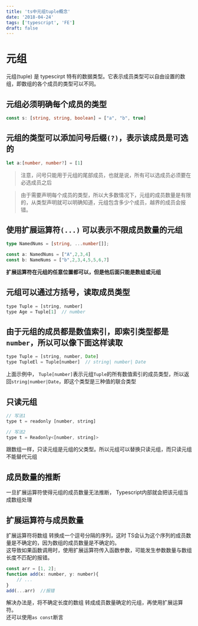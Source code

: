 ```yaml
---
title: 'ts中元组tuple概念'
date: '2018-04-24'
tags: ['typescript', 'FE']
draft: false
---
```


# 元组

元组(tuple) 是 typescirpt 特有的数据类型。它表示成员类型可以自由设置的数组，即数组的各个成员的类型可以不同。  

## 元组必须明确每个成员的类型  

```typescript
const s: [string, string, boolean] = ["a", "b", true]
```  

## 元组的类型可以添加问号后缀`(?)`，表示该成员是可选的  

```typescript
let a:[number, number?] = [1]
```

> 注意，问号只能用于元组的尾部成员，也就是说，所有可以选成员必须要在必选成员之后  

> 由于需要声明每个成员的类型，所以大多数情况下，元组的成员数量是有限的，从类型声明就可以明确知道，元组包含多少个成员，越界的成员会报错。

## 使用扩展运算符`(...)` 可以表示不限成员数量的元组  

```typescript
type NamedNums = [string, ...number[]];

const a: NamedNums = ["A",2,3,4]
const b: NameNums = ["b",2,3,4,5,5,6,7]
```

**扩展运算符在元组的任意位置都可以，但是他后面只能是数组或元组**  

## 元组可以通过方括号，读取成员类型  

```js
type Tuple = [string, number]
type Age = Tuple[1]  // number
```

## 由于元组的成员都是数值索引，即索引类型都是 `number`，所以可以像下面这样读取

```js
type Tuple = [string, number, Date]
type TupleEl = Tuple[number]  // string| number| Date
```

上面示例中， `Tuple[number]`表示元组`Tuple`的所有数值索引的成员类型，所以返回`string|number|Date`，即这个类型是三种值的联合类型  

## 只读元组

```js
// 写法1
type t = readonly [number, string]

// 写法2
type t = Readonly<[number, string]>
```

跟数组一样，只读元组是元组的父类型。所以元组可以替换只读元组，而只读元组不能替代元组

## 成员数量的推断

一旦扩展运算符使得元组的成员数量无法推断， Typescript内部就会把该元组当成数组处理  

## 扩展运算符与成员数量

扩展运算符将数组 转换成一个逗号分隔的序列，这时 TS会认为这个序列的成员数量是不确定的，因为数组的成员数量是不确定的。  
这导致如果函数调用时，使用扩展运算符传入函数参数，可能发生参数数量与数组长度不匹配的报错。  

```js
const arr = [1, 2];
function add(x: number, y: number){
    // ...
}
add(...arr)  //报错
```

解决办法是，将不确定长度的数组 转成成员数量确定的元组，再使用扩展运算符。  
还可以使用`as const`断言
